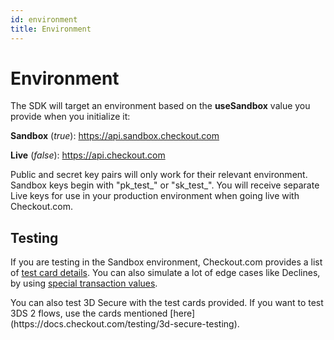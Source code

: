 ```yaml
---
id: environment
title: Environment
---
```



# Environment

The SDK will target an environment based on the **useSandbox** value you provide when you initialize it:


**Sandbox** (_true_): https://api.sandbox.checkout.com

**Live** (_false_): https://api.checkout.com

<Information type="caution">
    Public and secret key pairs will only work for their relevant environment. Sandbox keys begin with "pk&#95;test&#95;" or "sk&#95;test&#95;". You will receive separate Live keys for use in your production environment when going live with Checkout.com.
</Information>


## Testing

If you are testing in the Sandbox environment, Checkout.com provides a list of [test card details](https://docs.checkout.com/testing/test-card-numbers). You can also simulate a lot of edge cases like Declines, by using [special transaction values](https://docs.checkout.com/testing/response-code-testing).


<Information type="information">
    You can also test 3D Secure with the test cards provided. If you want to test 3DS 2 flows, use the cards mentioned [here](https://docs.checkout.com/testing/3d-secure-testing).
</Information>
